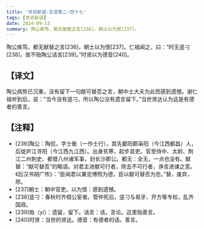 ```yaml
---
title: '世说新语-言语第二-四十七'
tags: [世说新语]
date: 2024-09-13
summary: 陶公疾笃，都无献替之言[236]，朝士以为恨[237]。
---
```


陶公疾笃，都无献替之言[236]，朝士以为恨[237]。仁祖闻之，曰：“时无竖刁[238]，故不贻陶公话言[239]。”时贤以为德音[240]。

## 【译文】

陶公病势已沉重，没有留下一句献可替否之言，朝中士大夫为此而感到遗憾。谢仁祖听到后，说：“当今没有竖刁，所以陶公没有遗言留下。”当世贤达认为这是有德者的善言。

## 【注释】

- [236]陶公：陶侃，字士衡（一作士行），其先鄱阳郡枭阳（今江西都昌）人，后徙庐江寻阳（今江西九江西）。出身贫寒，起步县吏。官至侍中、太尉、荆江二州刺史、都督八州诸军事，封长沙郡公。都无：全无，一点也没有。献替：“献可替否”的略语。对君主进献可行者，除去不可行者，诤言进谏之意。《后汉书胡广传》：“臣闻君以兼览博照为德，臣以献可替否为忠。”替，废弃，除。
- [237]朝士：朝中官吏。以为恨：感到遗憾。
- [238]竖刁：春秋时齐桓公宦者。管仲死后，竖刁与易牙、开方等专权，乱齐国政。
- [239]贻（yí）：遗留，留下。话言：话，言论。这里指善言。
- [240]时贤：当世的贤达。德音：有德者的话。善言。
